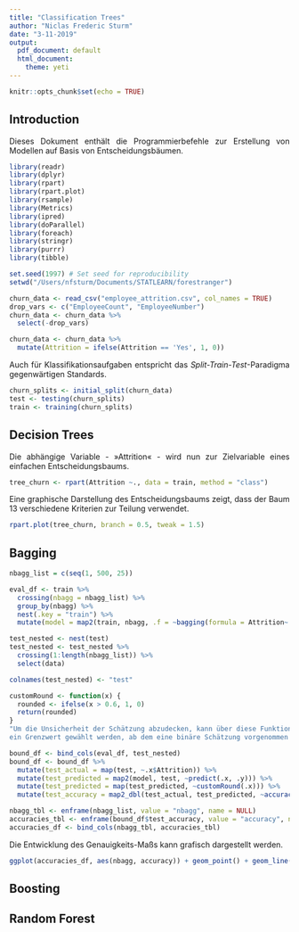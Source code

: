 ```yaml
---
title: "Classification Trees"
author: "Niclas Frederic Sturm"
date: "3-11-2019"
output:
  pdf_document: default
  html_document:
    theme: yeti
---
```


<style>
body {
text-align: justify}
</style>

```r
knitr::opts_chunk$set(echo = TRUE)
```

## Introduction

Dieses Dokument enthält die Programmierbefehle zur Erstellung von Modellen auf Basis von Entscheidungsbäumen. 

```r
library(readr)
library(dplyr)
library(rpart)
library(rpart.plot)
library(rsample)
library(Metrics)
library(ipred)
library(doParallel)
library(foreach)
library(stringr)
library(purrr)
library(tibble)

set.seed(1997) # Set seed for reproducibility
setwd("/Users/nfsturm/Documents/STATLEARN/forestranger")

churn_data <- read_csv("employee_attrition.csv", col_names = TRUE)
drop_vars <- c("EmployeeCount", "EmployeeNumber")
churn_data <- churn_data %>%
  select(-drop_vars)

churn_data <- churn_data %>%
  mutate(Attrition = ifelse(Attrition == 'Yes', 1, 0))
```

Auch für Klassifikationsaufgaben entspricht das *Split-Train-Test*-Paradigma gegenwärtigen Standards. 

```r
churn_splits <- initial_split(churn_data)
test <- testing(churn_splits)
train <- training(churn_splits)
```

## Decision Trees

Die abhängige Variable - »Attrition« - wird nun zur Zielvariable eines einfachen Entscheidungsbaums. 

```r
tree_churn <- rpart(Attrition ~., data = train, method = "class")
```

Eine graphische Darstellung des Entscheidungsbaums zeigt, dass der Baum 13 verschiedene Kriterien zur Teilung verwendet. 

```r
rpart.plot(tree_churn, branch = 0.5, tweak = 1.5)
```

## Bagging 

```r
nbagg_list = c(seq(1, 500, 25))

eval_df <- train %>%
  crossing(nbagg = nbagg_list) %>%
  group_by(nbagg) %>%
  nest(.key = "train") %>%
  mutate(model = map2(train, nbagg, .f = ~bagging(formula = Attrition~., data = .x, nbagg = .y)))

test_nested <- nest(test)
test_nested <- test_nested %>%
  crossing(1:length(nbagg_list)) %>%
  select(data)

colnames(test_nested) <- "test"

customRound <- function(x) {
  rounded <- ifelse(x > 0.6, 1, 0)
  return(rounded)
} 
"Um die Unsicherheit der Schätzung abzudecken, kann über diese Funktion
ein Grenzwert gewählt werden, ab dem eine binäre Schätzung vorgenommen wird."

bound_df <- bind_cols(eval_df, test_nested)
bound_df <- bound_df %>%
  mutate(test_actual = map(test, ~.x$Attrition)) %>%
  mutate(test_predicted = map2(model, test, ~predict(.x, .y))) %>%
  mutate(test_predicted = map(test_predicted, ~customRound(.x))) %>%
  mutate(test_accuracy = map2_dbl(test_actual, test_predicted, ~accuracy(actual = .x, predicted = .y)))

nbagg_tbl <- enframe(nbagg_list, value = "nbagg", name = NULL)
accuracies_tbl <- enframe(bound_df$test_accuracy, value = "accuracy", name = NULL)
accuracies_df <- bind_cols(nbagg_tbl, accuracies_tbl)
```

Die Entwicklung des Genauigkeits-Maßs kann grafisch dargestellt werden. 

```r
ggplot(accuracies_df, aes(nbagg, accuracy)) + geom_point() + geom_line() + theme_classic() + labs(title = "Genauigkeitsmaß nach Anzahl der Bootstrap-Replikationen", caption = "Verwendung 25 diskreter Werte") + xlab("Anzahl der aggregierten Bäume") + ylab("Genauigekeit") + scale_y_continuous(limits = c(0.8, 0.86))
```



## Boosting

## Random Forest

